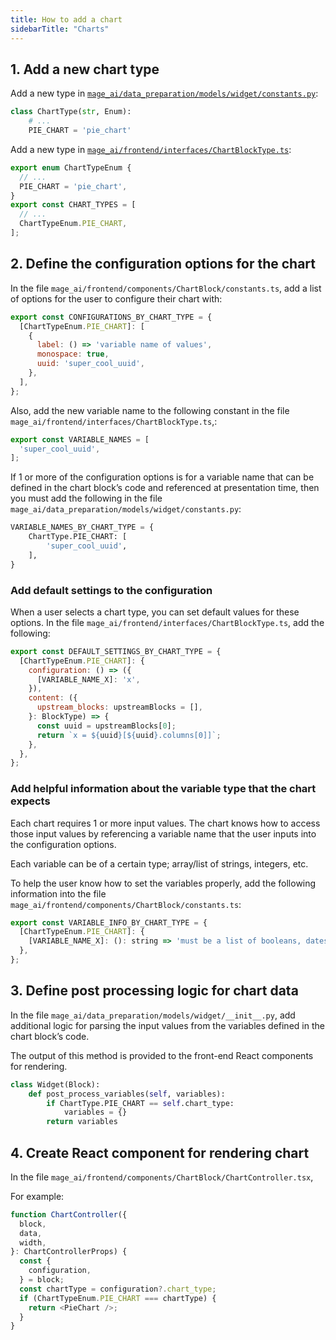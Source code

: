 ```yaml
---
title: How to add a chart
sidebarTitle: "Charts"
---
```


## 1. Add a new chart type

Add a new type in [`mage_ai/data_preparation/models/widget/constants.py`](https://github.com/mage-ai/mage-ai/blob/master/mage_ai/data_preparation/models/widget/constants.py):

```python
class ChartType(str, Enum):
    # ...
    PIE_CHART = 'pie_chart'
```

Add a new type in [`mage_ai/frontend/interfaces/ChartBlockType.ts`](https://github.com/mage-ai/mage-ai/blob/master/mage_ai/frontend/interfaces/ChartBlockType.ts):

```javascript
export enum ChartTypeEnum {
  // ...
  PIE_CHART = 'pie_chart',
}
export const CHART_TYPES = [
  // ...
  ChartTypeEnum.PIE_CHART,
];
```

## 2. Define the configuration options for the chart

In the file `mage_ai/frontend/components/ChartBlock/constants.ts`,
add a list of options for the user to configure their chart with:

```javascript
export const CONFIGURATIONS_BY_CHART_TYPE = {
  [ChartTypeEnum.PIE_CHART]: [
    {
      label: () => 'variable name of values',
      monospace: true,
      uuid: 'super_cool_uuid',
    },
  ],
};
```

Also, add the new variable name to the following constant in the
file `mage_ai/frontend/interfaces/ChartBlockType.ts`,:

```javascript
export const VARIABLE_NAMES = [
  'super_cool_uuid',
];
```

If 1 or more of the configuration options is for a variable name that can be defined in the
chart block’s code and referenced at presentation time, then you must add the following
in the file `mage_ai/data_preparation/models/widget/constants.py`:

```python
VARIABLE_NAMES_BY_CHART_TYPE = {
    ChartType.PIE_CHART: [
        'super_cool_uuid',
    ],
}
```

### Add default settings to the configuration

When a user selects a chart type, you can set default values for these options.
In the file `mage_ai/frontend/interfaces/ChartBlockType.ts`, add the following:

```javascript
export const DEFAULT_SETTINGS_BY_CHART_TYPE = {
  [ChartTypeEnum.PIE_CHART]: {
    configuration: () => ({
      [VARIABLE_NAME_X]: 'x',
    }),
    content: ({
      upstream_blocks: upstreamBlocks = [],
    }: BlockType) => {
      const uuid = upstreamBlocks[0];
      return `x = ${uuid}[${uuid}.columns[0]]`;
    },
  },
};
```

### Add helpful information about the variable type that the chart expects

Each chart requires 1 or more input values.
The chart knows how to access those input values by referencing a variable name that the user
inputs into the configuration options.

Each variable can be of a certain type; array/list of strings, integers, etc.

To help the user know how to set the variables properly,
add the following information into the file `mage_ai/frontend/components/ChartBlock/constants.ts`:

```javascript
export const VARIABLE_INFO_BY_CHART_TYPE = {
  [ChartTypeEnum.PIE_CHART]: {
    [VARIABLE_NAME_X]: (): string => 'must be a list of booleans, dates, integers, floats, or strings.',
  },
};
```

## 3. Define post processing logic for chart data

In the file `mage_ai/data_preparation/models/widget/__init__.py`,
add additional logic for parsing the input values from the
variables defined in the chart block’s code.

The output of this method is provided to the front-end React components for rendering.

```python
class Widget(Block):
    def post_process_variables(self, variables):
        if ChartType.PIE_CHART == self.chart_type:
            variables = {}
        return variables
```

## 4. Create React component for rendering chart

In the file `mage_ai/frontend/components/ChartBlock/ChartController.tsx`,

For example:

```javascript
function ChartController({
  block,
  data,
  width,
}: ChartControllerProps) {
  const {
    configuration,
  } = block;
  const chartType = configuration?.chart_type;
  if (ChartTypeEnum.PIE_CHART === chartType) {
    return <PieChart />;
  }
}
```

